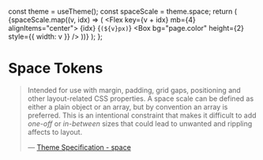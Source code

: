 
<Meta title="Foundations/Design Tokens" />

  const theme = useTheme();
  const spaceScale = theme.space;
  return (
    <Box>
      {spaceScale.map((v, idx) => (
        <Flex key={v + idx} mb={4} alignItems="center">
          <Text minWidth={4}>
            {idx} <Text as="span">{`(${v}px)`}</Text>
          </Text>
          <Box bg="page.color" height={2} style={{ width: v }} />
        </Flex>
      ))}
    </Box>
  );
};

# Space Tokens

> Intended for use with margin, padding, grid gaps, positioning and other layout-related CSS properties. A space scale can be defined as either a plain object or an array, but by convention an array is preferred. This is an intentional constraint that makes it difficult to add _one-off_ or _in-between_ sizes that could lead to unwanted and rippling affects to layout.
>
> — [Theme Specification - space](https://styled-system.com/theme-specification#space)

<Preview withSource="none">
  <Story name="Space">
    <Space />
  </Story>
</Preview>
